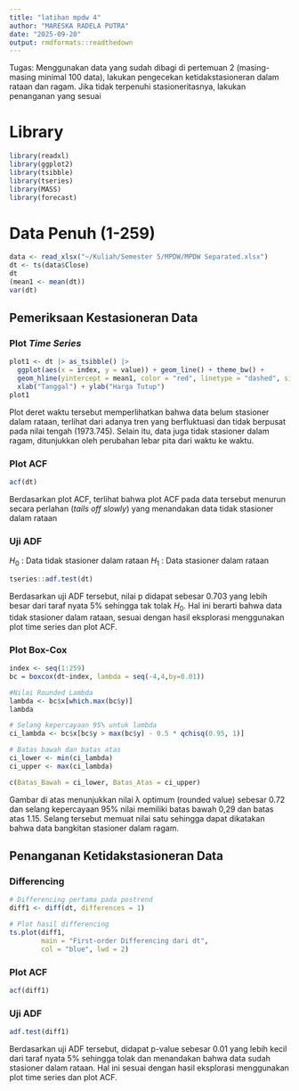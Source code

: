 ```yaml
---
title: "latihan mpdw 4"
author: "MARESKA RADELA PUTRA"
date: "2025-09-20"
output: rmdformats::readthedown
---
```


Tugas:
Menggunakan data yang sudah dibagi di pertemuan 2 (masing-masing minimal 100 data), lakukan pengecekan ketidakstasioneran dalam rataan dan ragam. Jika tidak terpenuhi stasioneritasnya, lakukan penanganan yang sesuai

# Library

```r
library(readxl)
library(ggplot2)
library(tsibble)
library(tseries)
library(MASS)
library(forecast)
```

# Data Penuh (1-259)

```r
data <- read_xlsx("~/Kuliah/Semester 5/MPDW/MPDW Separated.xlsx")
dt <- ts(data$Close)
dt
(mean1 <- mean(dt))
var(dt)
```

## Pemeriksaan Kestasioneran Data

### Plot *Time Series*

```r
plot1 <- dt |> as_tsibble() |> 
  ggplot(aes(x = index, y = value)) + geom_line() + theme_bw() +
  geom_hline(yintercept = mean1, color = "red", linetype = "dashed", size = 1) +
  xlab("Tanggal") + ylab("Harga Tutup")
plot1
```

Plot deret waktu tersebut memperlihatkan bahwa data belum stasioner dalam rataan, terlihat dari adanya tren yang berfluktuasi dan tidak berpusat pada nilai tengah (1973.745). Selain itu, data juga tidak stasioner dalam ragam, ditunjukkan oleh perubahan lebar pita dari waktu ke waktu.

### Plot ACF

```r
acf(dt)
```

Berdasarkan plot ACF, terlihat bahwa plot ACF pada data tersebut menurun secara perlahan (*tails off slowly*) yang menandakan data tidak stasioner dalam rataan

### Uji ADF

$H_0$ : Data tidak stasioner dalam rataan
$H_1$ : Data stasioner dalam rataan

```r
tseries::adf.test(dt)
```

Berdasarkan uji ADF tersebut, nilai p didapat sebesar 0.703 yang lebih besar dari taraf nyata 5% sehingga tak tolak $H_0$. Hal ini berarti bahwa data tidak stasioner dalam rataan, sesuai dengan hasil eksplorasi menggunakan plot time series dan plot ACF.

### Plot Box-Cox

```r
index <- seq(1:259)
bc = boxcox(dt~index, lambda = seq(-4,4,by=0.01))
```

```r
#Nilai Rounded Lambda
lambda <- bc$x[which.max(bc$y)]
lambda
```

```r
# Selang kepercayaan 95% untuk lambda
ci_lambda <- bc$x[bc$y > max(bc$y) - 0.5 * qchisq(0.95, 1)]

# Batas bawah dan batas atas
ci_lower <- min(ci_lambda)
ci_upper <- max(ci_lambda)

c(Batas_Bawah = ci_lower, Batas_Atas = ci_upper)
```

Gambar di atas menunjukkan nilai λ optimum (rounded value) sebesar 0.72 dan selang kepercayaan 95% nilai memiliki batas bawah 0,29 dan batas atas 1.15. Selang tersebut memuat nilai satu sehingga dapat dikatakan bahwa data bangkitan stasioner dalam ragam.

## Penanganan Ketidakstasioneran Data

### Differencing

```r
# Differencing pertama pada postrend
diff1 <- diff(dt, differences = 1)

# Plot hasil differencing
ts.plot(diff1,
        main = "First-order Differencing dari dt",
        col = "blue", lwd = 2)
```

### Plot ACF

```r
acf(diff1)
```

### Uji ADF

```r
adf.test(diff1)
```

Berdasarkan uji ADF tersebut, didapat p-value sebesar 0.01 yang lebih kecil dari taraf nyata 5% sehingga tolak dan menandakan bahwa data sudah stasioner dalam rataan. Hal ini sesuai dengan hasil eksplorasi menggunakan plot time series dan plot ACF.









































